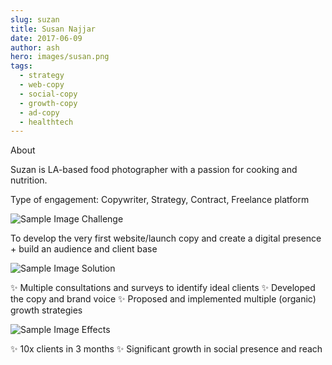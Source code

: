 ```yaml
---
slug: suzan
title: Susan Najjar 
date: 2017-06-09
author: ash
hero: images/susan.png
tags:
  - strategy 
  - web-copy 
  - social-copy
  - growth-copy 
  - ad-copy  
  - healthtech 
---
```


About 

Suzan is LA-based food photographer with a passion for cooking and nutrition. 


Type of engagement: Copywriter, Strategy, Contract, Freelance platform 

![Sample Image](/images/600x300.png)
Challenge 

To develop the very first website/launch copy and create a digital presence + build an audience and client base 

![Sample Image](/images/600x300.png)
Solution 

✨ Multiple consultations and surveys to identify ideal clients 
✨ Developed the copy and brand voice 
✨ Proposed and implemented multiple (organic) growth strategies 

![Sample Image](/images/600x300.png)
Effects 

✨ 10x clients in 3 months 
✨ Significant growth in social presence and reach 


